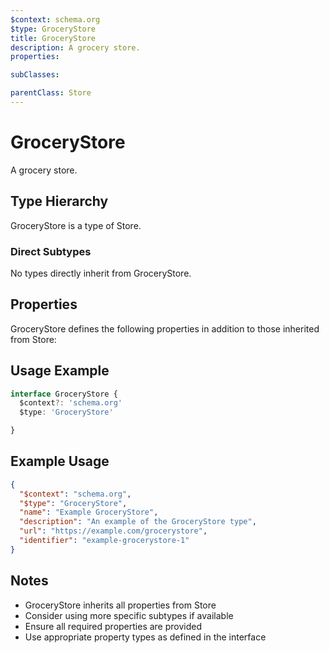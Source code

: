 ```yaml
---
$context: schema.org
$type: GroceryStore
title: GroceryStore
description: A grocery store.
properties:

subClasses:

parentClass: Store
---
```


# GroceryStore

A grocery store.

## Type Hierarchy

GroceryStore is a type of Store.

### Direct Subtypes

No types directly inherit from GroceryStore.

## Properties

GroceryStore defines the following properties in addition to those inherited from Store:



## Usage Example

```typescript
interface GroceryStore {
  $context?: 'schema.org'
  $type: 'GroceryStore'

}
```

## Example Usage

```json
{
  "$context": "schema.org",
  "$type": "GroceryStore",
  "name": "Example GroceryStore",
  "description": "An example of the GroceryStore type",
  "url": "https://example.com/grocerystore",
  "identifier": "example-grocerystore-1"
}
```

## Notes

- GroceryStore inherits all properties from Store
- Consider using more specific subtypes if available
- Ensure all required properties are provided
- Use appropriate property types as defined in the interface
